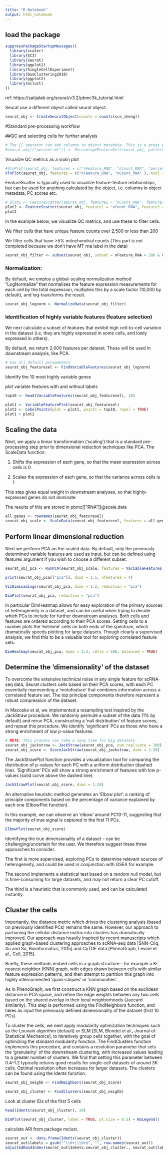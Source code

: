 ---
title: "R Notebook"
output: html_notebook
---

## load the package 

```{r}
suppressPackageStartupMessages({
  library(scater)
  library(SC3)
  library(Seurat)
  library(ggplot2)
  library(SingleCellExperiment)
  library(DuoClustering2018)
  library(ggplot2)
  library(mclust)
})
```

ref: https://satijalab.org/seurat/v3.2/pbmc3k_tutorial.html

Seurat use a different object called seurat object.


```{r}
seurat_obj <- CreateSeuratObject(counts = counts(sce_zheng))
```
#Standard pre-processing workflow

##QC and selecting cells for further analysis


```{r}
# The [[ operator can add columns to object metadata. This is a great place to stash QC stats
#seurat_obj[["percent.mt"]] <- PercentageFeatureSet(seurat_obj, pattern = "^MT-")
```

Visualize QC metrics as a violin plot

```{r}
#VlnPlot(seurat_obj, features = c("nFeature_RNA", "nCount_RNA", "percent.mt"), ncol = 3)
VlnPlot(seurat_obj, features = c("nFeature_RNA", "nCount_RNA" ), ncol = 2)
```

FeatureScatter is typically used to visualize feature-feature relationships, but can be used for anything calculated by the object, i.e. columns in object metadata, PC scores etc.

```{r}

# plot1 <- FeatureScatter(seurat_obj, feature1 = "nCount_RNA", feature2 = "percent.mt")
plot2 <- FeatureScatter(seurat_obj, feature1 = "nCount_RNA", feature2 = "nFeature_RNA")
plot2
```

In the example below, we visualize QC metrics, and use these to filter cells.

We filter cells that have unique feature counts over 2,500 or less than 200

We filter cells that have >5% mitochondrial counts (This part is not completed because we don't have MT rna label in the data)

```{r}
seurat_obj_filter <- subset(seurat_obj, subset = nFeature_RNA > 200 & nFeature_RNA < 2500)

```

### Normalization:

By default, we employ a global-scaling normalization method "LogNormalize" that normalizes the feature expression measurements for each cell by the total expression, multiplies this by a scale factor (10,000 by default), and log-transforms the result. 

```{r}
seurat_obj_lognorm <- NormalizeData(seurat_obj_filter)

```

### Identification of highly variable features (feature selection)
We next calculate a subset of features that exhibit high cell-to-cell variation in the dataset (i.e, they are highly expressed in some cells, and lowly expressed in others). 

By default, we return 2,000 features per dataset. These will be used in downstream analysis, like PCA.


```{r}
# Use all default paraameters
seurat_obj_featuresel <- FindVariableFeatures(seurat_obj_lognorm)

```


Identify the 10 most highly variable genes

plot variable features with and without labels
```{r}
top10 <- head(VariableFeatures(seurat_obj_featuresel), 10)

plot1 <- VariableFeaturePlot(seurat_obj_featuresel)
plot2 <- LabelPoints(plot = plot1, points = top10, repel = TRUE)
plot1 + plot2
```

## Scaling the data

Next, we apply a linear transformation ('scaling') that is a standard pre-processing step prior to dimensional reduction techniques like PCA. The ScaleData function:

1. Shifts the expression of each gene, so that the mean expression across cells is 0

2. Scales the expression of each gene, so that the variance across cells is 1

This step gives equal weight in downstream analyses, so that highly-expressed genes do not dominate

The results of this are stored in pbmc[["RNA"]]@scale.data

```{r}
all.genes <- rownames(seurat_obj_featuresel)
seurat_obj_scale <- ScaleData(seurat_obj_featuresel, features = all.genes)
```


## Perform linear dimensional reduction

Next we perform PCA on the scaled data. By default, only the previously determined variable features are used as input, but can be defined using features argument if you wish to choose a different subset.

```{r}
seurat_obj_pca <- RunPCA(seurat_obj_scale, features = VariableFeatures(object = seurat_obj_scale))
```


```{r}
print(seurat_obj_pca[["pca"]], dims = 1:5, nfeatures = 4)

```

```{r}
VizDimLoadings(seurat_obj_pca, dims = 1:2, reduction = "pca")

```


```{r}
DimPlot(seurat_obj_pca, reduction = "pca")

```

In particular DimHeatmap allows for easy exploration of the primary sources of heterogeneity in a dataset, and can be useful when trying to decide which PCs to include for further downstream analyses. Both cells and features are ordered according to their PCA scores. Setting cells to a number plots the 'extreme' cells on both ends of the spectrum, which dramatically speeds plotting for large datasets. Though clearly a supervised analysis, we find this to be a valuable tool for exploring correlated feature sets.

```{r}
DimHeatmap(seurat_obj_pca, dims = 1:3, cells = 500, balanced = TRUE)

```

## Determine the 'dimensionality' of the dataset

To overcome the extensive technical noise in any single feature for scRNA-seq data, Seurat clusters cells based on their PCA scores, with each PC essentially representing a 'metafeature' that combines information across a correlated feature set. The top principal components therefore represent a robust compression of the dataset. 

In Macosko et al, we implemented a resampling test inspired by the JackStraw procedure. We randomly permute a subset of the data (1% by default) and rerun PCA, constructing a 'null distribution' of feature scores, and repeat this procedure. We identify 'significant' PCs as those who have a strong enrichment of low p-value features.

```{r}
# NOTE: This process can take a long time for big datasets
seurat_obj_jackstraw <- JackStraw(seurat_obj_pca, num.replicate = 100)
seurat_obj_score <- ScoreJackStraw(seurat_obj_jackstraw, dims = 1:20)
```

The JackStrawPlot function provides a visualization tool for comparing the distribution of p-values for each PC with a uniform distribution (dashed line). 'Significant' PCs will show a strong enrichment of features with low p-values (solid curve above the dashed line). 

```{r}
JackStrawPlot(seurat_obj_score, dims = 1:20)

```

An alternative heuristic method generates an 'Elbow plot': a ranking of principle components based on the percentage of variance explained by each one (ElbowPlot function). 

In this example, we can observe an 'elbow' around PC10-11, suggesting that the majority of true signal is captured in the first 11 PCs.
```{r}
ElbowPlot(seurat_obj_score)
```



Identifying the true dimensionality of a dataset -- can be challenging/uncertain for the user. We therefore suggest these three approaches to consider. 

The first is more supervised, exploring PCs to determine relevant sources of heterogeneity, and could be used in conjunction with GSEA for example. 

The second implements a statistical test based on a random null model, but is time-consuming for large datasets, and may not return a clear PC cutoff. 

The third is a heuristic that is commonly used, and can be calculated instantly. 

## Cluster the cells

Importantly, the distance metric which drives the clustering analysis (based on previously identified PCs) remains the same. However, our approach to partioning the cellular distance matrix into clusters has dramatically improved. Our approach was heavily inspired by recent manuscripts which applied graph-based clustering approaches to scRNA-seq data [SNN-Cliq, Xu and Su, Bioinformatics, 2015] and CyTOF data [PhenoGraph, Levine et al., Cell, 2015].

Briefly, these methods embed cells in a graph structure - for example a K-nearest neighbor (KNN) graph, with edges drawn between cells with similar feature expression patterns, and then attempt to partition this graph into highly interconnected 'quasi-cliques' or 'communities'.

As in PhenoGraph, we first construct a KNN graph based on the euclidean distance in PCA space, and refine the edge weights between any two cells based on the shared overlap in their local neighborhoods (Jaccard similarity). This step is performed using the FindNeighbors function, and takes as input the previously defined dimensionality of the dataset (first 10 PCs).

To cluster the cells, we next apply modularity optimization techniques such as the Louvain algorithm (default) or SLM [SLM, Blondel et al., Journal of Statistical Mechanics], to iteratively group cells together, with the goal of optimizing the standard modularity function. The FindClusters function implements this procedure, and contains a resolution parameter that sets the 'granularity' of the downstream clustering, with increased values leading to a greater number of clusters. We find that setting this parameter between 0.4-1.2 typically returns good results for single-cell datasets of around 3K cells. Optimal resolution often increases for larger datasets. The clusters can be found using the Idents function.

```{r}
seurat_obj_neighb <- FindNeighbors(seurat_obj_score)
```


```{r}
seurat_obj_cluster <- FindClusters(seurat_obj_neighb)
```

Look at cluster IDs of the first 5 cells

```{r}
head(Idents(seurat_obj_cluster), 20)
```

```{r}
DimPlot(seurat_obj_cluster, label = TRUE, pt.size = 0.5) + NoLegend()
```

calculate ARI from package mclust.

```{r}
seurat_out <- data.frame(Idents(seurat_obj_cluster))
seurat_out$labels = gsub("^\\d+|\\d+$", "", row.names(seurat_out))
adjustedRandIndex(seurat_out$Idents.seurat_obj_cluster., seurat_out$labels)
```



